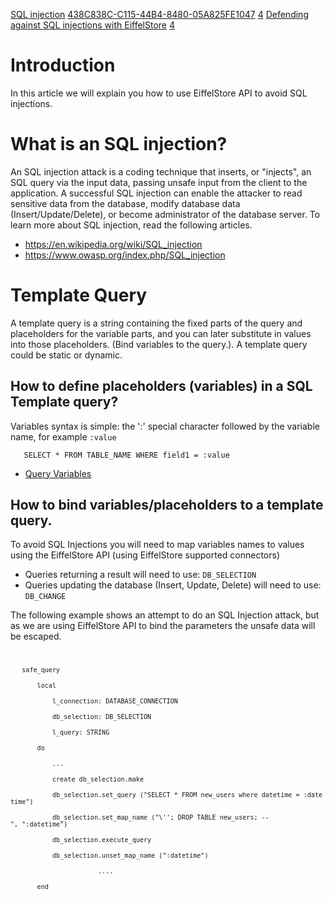 [[Property:link_title|SQL injection]]
[[Property:uuid|438C838C-C115-44B4-8480-05A825FE1047]]
[[Property:weight|4]]
[[Property:title|Defending against SQL injections with EiffelStore]]
[[Property:weight|4]]


= Introduction =
In this article we will explain you how to use EiffelStore API to avoid SQL injections.

= What is an SQL injection? =
An SQL injection attack is a coding technique that inserts, or "injects", an SQL query via the input data, passing unsafe input from the client to the application. A successful SQL injection can enable the attacker to read sensitive data from the database, modify database data (Insert/Update/Delete), or become administrator of the database server.  To learn more about SQL injection, read the following articles.

{{SeeAlso| To learn more about SQL injection, read the following articles. }}

* [https://en.wikipedia.org/wiki/SQL_injection https://en.wikipedia.org/wiki/SQL_injection]
* [https://www.owasp.org/index.php/SQL_injection https://www.owasp.org/index.php/SQL_injection]


= Template Query =
A template query is a string containing the fixed parts of the query and placeholders for the variable parts, and you can later substitute in values into those placeholders. (Bind variables to the query.). A template query could be static or dynamic.

{{Note|the way you bind variables to the query is quite important and it will define if your query is safe and avoid a SQL Injection attack.}}

== How to define placeholders (variables) in a SQL Template query? ==
Variables syntax is simple: the ':' special character followed by the variable name, for example <code>:value</code> 

   	<code>SELECT * FROM  TABLE_NAME WHERE field1 = :value</code>

{{SeeAlso| To learn more about EiffelStore query variables read the following article}}
* [https://www.eiffel.org/doc/solutions/Query%20variables Query Variables]

==How to bind variables/placeholders to a template query.==

To avoid SQL Injections you will need to map variables names to values using the EiffelStore API (using EiffelStore supported connectors)

* Queries returning a result will need to use: <code>DB_SELECTION</code>
* Queries updating the database (Insert, Update, Delete) will need to use: <code>DB_CHANGE</code>

The following example shows an attempt to do an SQL Injection attack, but as we are using EiffelStore API to bind the parameters the unsafe data will be escaped.

<code>
	safe_query
		local
			l_connection: DATABASE_CONNECTION
			db_selection: DB_SELECTION
			l_query: STRING
		do
			...	
			create db_selection.make
			db_selection.set_query ("SELECT * FROM new_users where datetime = :datetime")
			db_selection.set_map_name ("\''; DROP TABLE new_users; --", ":datetime")
			db_selection.execute_query
			db_selection.unset_map_name (":datetime")
                        ....
		end
<code>

